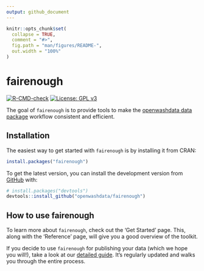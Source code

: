 ```yaml
---
output: github_document
---
```


<!-- README.md is generated from README.Rmd. Please edit that file -->

```r
knitr::opts_chunk$set(
  collapse = TRUE,
  comment = "#>",
  fig.path = "man/figures/README-",
  out.width = "100%"
)
```

# fairenough

<!-- badges: start -->

[![R-CMD-check](https://github.com/openwashdata/fairenough/actions/workflows/R-CMD-check.yaml/badge.svg)](https://github.com/openwashdata/fairenough/actions/workflows/R-CMD-check.yaml)
[![License: GPL v3](https://img.shields.io/badge/License-GPLv3-blue.svg)](https://www.gnu.org/licenses/gpl-3.0)

<!-- badges: end -->

The goal of `fairenough` is to provide tools to make the [openwashdata data package](https://openwashdata.org/pages/gallery/data/) workflow consistent and efficient.

## Installation

The easiest way to get started with `fairenough` is by installing it from CRAN:

```r
install.packages("fairenough")
```


To get the latest version, you can install the development version from [GitHub](https://github.com/) with:

``` r
# install.packages("devtools")
devtools::install_github("openwashdata/fairenough")
```

## How to use fairenough

To learn more about `fairenough`, check out the 'Get Started' page. This, along with the 'Reference' page, will give you a good overview of the toolkit.

If you decide to use `fairenough` for publishing your data (which we hope you will!), take a look at our [detailed guide](https://global-health-engineering.github.io/ghedatapublishing/). It's regularly updated and walks you through the entire process.
